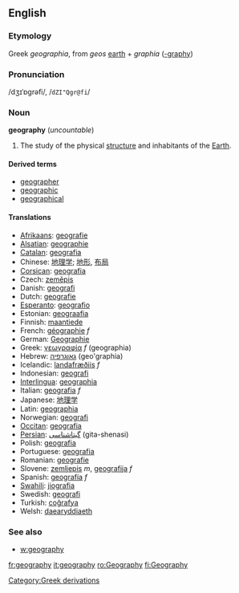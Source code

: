 ==English==
===Etymology===
Greek ''geographia'', from ''geos'' [[earth]] + ''graphia'' ([[-graphy]])
===Pronunciation===
/dʒɪˈɒgrəfi/, /<tt>dZI"Qgr@fi</tt>/
===Noun===
'''geography''' (''uncountable'')

<!-- #The graphing or measuring of earth studies, and land. is this an old meaning, or just the literal one?-->
#The study of the physical [[structure]] and inhabitants of the [[Earth]].

====Derived terms====
*[[geographer]]
*[[geographic]]
*[[geographical]]

====Translations====
*[[Afrikaans]]: [[geografie]]
*[[Alsatian]]: [[geographie]]
*[[Catalan]]: [[geografia]]
*Chinese: [[地理学]]; [[地形]], [[布局]]
*[[Corsican]]: [[geografia]]
*Czech: [[zeměpis]]
*Danish: [[geografi]]
*Dutch: [[geografie]]
*[[Esperanto]]: [[geografio]]
*Estonian: [[geograafia]]
*Finnish: [[maantiede]]
*French: [[géographie]] ''f''
*German: [[Geographie]]
*Greek: [[γεωγραφία]] ''f'' (geographia)
*Hebrew: [[גאוגרפיה]] (geo'graphia)
*Icelandic: [[landafræði]][[:is:landafræði|is]] ''f''
*Indonesian: [[geografi]]
*[[Interlingua]]: [[geographia]]
*Italian: [[geografia]] ''f''
*Japanese: [[地理学]]
*Latin: [[geographia]]
*Norwegian: [[geografi]]
*[[Occitan]]: [[geografia]]
*[[Persian]]: [[گیتاشناسی]] (gita-shenasi)
*Polish: [[geografia]]
*Portuguese: [[geografia]]
*Romanian: [[geografie]]
*Slovene: [[zemljepis]] ''m'', [[geografija]] ''f''
*Spanish: [[geografía]] ''f''
*[[Swahili]]: [[jiografia]]
*Swedish: [[geografi]]
*Turkish: [[coğrafya]]
*Welsh: [[daearyddiaeth]]

===See also===
*[[w:geography]]

[[Category:Greek derivations]]

[[fr:geography]]
[[it:geography]]
[[ro:Geography]]
[[fi:Geography]]